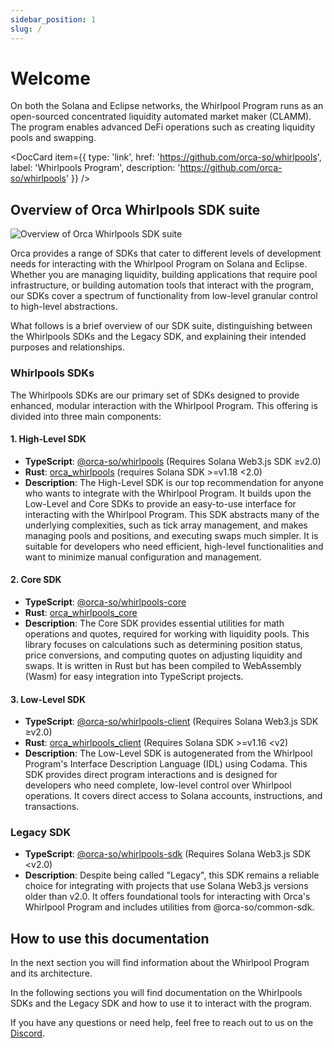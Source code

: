 ```yaml
---
sidebar_position: 1
slug: /
---
```


# Welcome

On both the Solana and Eclipse networks, the Whirlpool Program runs as an open-sourced concentrated liquidity automated market maker (CLAMM). The program enables advanced DeFi operations such as creating liquidity pools and swapping.

<DocCard item={{
  type: 'link',
  href: 'https://github.com/orca-so/whirlpools',
  label: 'Whirlpools Program',
  description: 'https://github.com/orca-so/whirlpools'
}} />

## Overview of Orca Whirlpools SDK suite

![Overview of Orca Whirlpools SDK suite](../static/img/01-Welcome/orca-sdks-overview.png)

Orca provides a range of SDKs that cater to different levels of development needs for interacting with the Whirlpool Program on Solana and Eclipse. Whether you are managing liquidity, building applications that require pool infrastructure, or building automation tools that interact with the program, our SDKs cover a spectrum of functionality from low-level granular control to high-level abstractions.

What follows is a brief overview of our SDK suite, distinguishing between the Whirlpools SDKs and the Legacy SDK, and explaining their intended purposes and relationships.

### Whirlpools SDKs

The Whirlpools SDKs are our primary set of SDKs designed to provide enhanced, modular interaction with the Whirlpool Program. This offering is divided into three main components:

#### 1. High-Level SDK
- **TypeScript**: [@orca-so/whirlpools](https://www.npmjs.com/package/@orca-so/whirlpools) (Requires Solana Web3.js SDK ≥v2.0)
- **Rust**: [orca_whirlpools](https://crates.io/crates/orca_whirlpools) (requires Solana SDK >=v1.18 \<2.0)
- **Description**: The High-Level SDK is our top recommendation for anyone who wants to integrate with the Whirlpool Program. It builds upon the Low-Level and Core SDKs to provide an easy-to-use interface for interacting with the Whirlpool Program. This SDK abstracts many of the underlying complexities, such as tick array management, and makes managing pools and positions, and executing swaps much simpler. It is suitable for developers who need efficient, high-level functionalities and want to minimize manual configuration and management.

#### 2. Core SDK
- **TypeScript**: [@orca-so/whirlpools-core](https://www.npmjs.com/package/@orca-so/whirlpools-core)
- **Rust**: [orca_whirlpools_core](https://crates.io/crates/orca_whirlpools_core)
- **Description**: The Core SDK provides essential utilities for math operations and quotes, required for working with liquidity pools. This library focuses on calculations such as determining position status, price conversions, and computing quotes on adjusting liquidity and swaps. It is written in Rust but has been compiled to WebAssembly (Wasm) for easy integration into TypeScript projects.

#### 3. Low-Level SDK
- **TypeScript**: [@orca-so/whirlpools-client](https://www.npmjs.com/package/@orca-so/whirlpools-client) (Requires Solana Web3.js SDK ≥v2.0)
- **Rust**: [orca_whirlpools_client](https://crates.io/crates/orca_whirlpools_client) (Requires Solana SDK >=v1.16 \<v2)
- **Description**: The Low-Level SDK is autogenerated from the Whirlpool Program's Interface Description Language (IDL) using Codama. This SDK provides direct program interactions and is designed for developers who need complete, low-level control over Whirlpool operations. It covers direct access to Solana accounts, instructions, and transactions.

### Legacy SDK
- **TypeScript**: [@orca-so/whirlpools-sdk](https://www.npmjs.com/package/@orca-so/whirlpools-sdk) (Requires Solana Web3.js SDK \<v2.0)
- **Description**: Despite being called "Legacy", this SDK remains a reliable choice for integrating with projects that use Solana Web3.js versions older than v2.0. It offers foundational tools for interacting with Orca's Whirlpool Program and includes utilities from @orca-so/common-sdk.

## How to use this documentation

In the next section you will find information about the Whirlpool Program and its architecture.

In the following sections you will find documentation on the Whirlpools SDKs and the Legacy SDK and how to use it to interact with the program.

If you have any questions or need help, feel free to reach out to us on the [Discord](https://discord.orca.so).